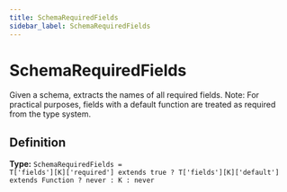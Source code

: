 ```yaml
---
title: SchemaRequiredFields
sidebar_label: SchemaRequiredFields
---
```


# SchemaRequiredFields

Given a schema, extracts the names of all required fields.
Note: For practical purposes, fields with a default function are treated
as required from the type system.

## Definition

**Type:** <code>SchemaRequiredFields = T['fields'][K]['required'] extends true ? T['fields'][K]['default'] extends Function ? never : K : never</code>

